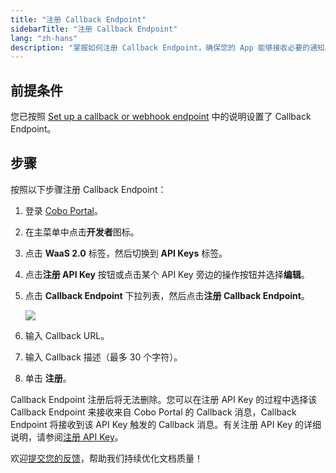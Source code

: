 ```yaml
---
title: "注册 Callback Endpoint"
sidebarTitle: "注册 Callback Endpoint"
lang: "zh-hans"
description: "掌握如何注册 Callback Endpoint，确保您的 App 能够接收必要的通知。"
---
```


## 前提条件
您已按照 [Set up a callback or webhook endpoint](https://www.cobo.com/developers/v2_cn/guides/webhooks-callbacks/set-up-endpoint) 中的说明设置了 Callback Endpoint。

## 步骤
按照以下步骤注册 Callback Endpoint：

1. 登录 [Cobo Portal](https://portal.cobo.com/login)。
2. 在主菜单中点击**开发者**图标。
3. 点击 **WaaS 2.0** 标签，然后切换到 **API Keys** 标签。
4. 点击**注册 API Key** 按钮或点击某个 API Key 旁边的操作按钮并选择**编辑**。
5. 点击 **Callback Endpoint** 下拉列表，然后点击**注册 Callback Endpoint**。

    <img src="/cn/images/developer-console/register_callback_endpoint.png" className="screenshot_modal"/>

6. 输入 Callback URL。
7. 输入 Callback 描述（最多 30 个字符）。
8. 单击 **注册**。

Callback Endpoint 注册后将无法删除。您可以在注册 API Key 的过程中选择该 Callback Endpoint 来接收来自 Cobo Portal 的 Callback 消息，Callback Endpoint 将接收到该 API Key 触发的 Callback 消息。有关注册 API Key 的详细说明，请参阅[注册 API Key](/cn/portal/developer-console/create-api-key)。

<Tip>欢迎[提交您的反馈](https://forms.zohopublic.com/cobo/form/DocumentFeedbackForm/formperma/QvLOhxJv1_JMsJ-1dleZ8Itb_7rzN-LtgvsDdxosoVI?referrername=manuals)，帮助我们持续优化文档质量！</Tip>